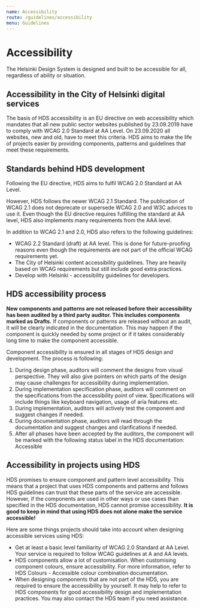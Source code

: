 ```yaml
---
name: Accessibility
route: /guidelines/accessibility
menu: Guidelines
---
```




# Accessibility

<LargeParagraph>The Helsinki Design System is designed and built to be accessible for all, regardless of ability or situation.</LargeParagraph>


## Accessibility in the City of Helsinki digital services
<p>The basis of HDS accessibility is <Link href="https://eur-lex.europa.eu/eli/dir/2016/2102/oj" external>an EU directive on web accessibility</Link> which mandates that all new public sector websites published by 23.09.2019 have to comply with <Link href="https://www.w3.org/TR/WCAG20/" external>WCAG 2.0 Standard at AA Level</Link>. On 23.09.2020 all websites, new and old, have to meet this criteria. HDS aims to make the life of projects easier by providing components, patterns and guidelines that meet these requirements.</p>

## Standards behind HDS development

<p>Following the EU directive, HDS aims to fulfil <Link href="https://www.w3.org/TR/WCAG20/" external>WCAG 2.0 Standard at AA Level</Link>.</p>

<p>However, HDS follows the newer <Link href="https://www.w3.org/TR/WCAG21/" external>WCAG 2.1 Standard</Link>. The publication of WCAG 2.1 does not deprecate or supersede WCAG 2.0 and W3C advices to use it. Even though the EU directive requires fulfilling the standard at AA level, HDS also implements many requirements from the AAA level.</p>

In addition to WCAG 2.1 and 2.0, HDS also refers to the following guidelines:
- <Link href="https://www.w3.org/TR/WCAG22/" external>WCAG 2.2 Standard (draft) at AA level</Link>. This is done for future-proofing reasons even though the requirements are not part of the official WCAG requirements yet.
- <Link href="https://www.hel.fi/static/liitteet/kanslia/TPR/opas_saavutettavaan_sisaltoon_EN.pdf" external>The City of Helsinki content accessibility guidelines</Link>. They are heavily based on WCAG requirements but still include good extra practices.
- <Link href="https://dev.hel.fi/accessibility" external>Develop with Helsinki - accessibility guidelines for developers</Link>.

## HDS accessibility process
**New components and patterns are not released before their accessibility has been audited by a third party auditor. This includes components marked as Drafts.** If components or patterns are released without an audit, it will be clearly indicated in the documentation. This may happen if the component is quickly needed by some project or if it takes considerably long time to make the component accessible.

Component accessibility is ensured in all stages of HDS design and development. The process is following:
1. During design phase, auditors will comment the designs from visual perspective. They will also give pointers on which parts of the design may cause challenges for accessibility during implementation.
2. During implementation specification phase, auditors will comment on the specifications from the accessibility point of view. Specifications will include things like keyboard navigation, usage of aria features etc.
3. During implementation, auditors will actively test the component and suggest changes if needed.
4. During documentation phase, auditors will read through the documentation and suggest changes and clarifications if needed.
5. After all phases have been accepted by the auditors, the component will be marked with the following status label in the HDS documentation: <StatusLabel type="success">Accessible</StatusLabel> 

## Accessibility in projects using HDS
HDS promises to ensure component and pattern level accessibility. This means that a project that uses HDS components and patterns and follows HDS guidelines can trust that these parts of the service are accessible. However, if the components are used in other ways or use cases than specified in the HDS documentation, HDS cannot promise accessibility. **It is good to keep in mind that using HDS does not alone make the service accessible!**

Here are some things projects should take into account when designing accessible services using HDS:
- Get at least a basic level familiarity of <Link href="https://www.w3.org/TR/WCAG20/" external>WCAG 2.0 Standard at AA Level</Link>. Your service is required to follow WCAG guidelines at A and AA levels.
- HDS components allow a lot of customisation. When customising component colours, ensure accessibility. For more information, refer to <Link href="/design-tokens/colour#accessible-colour-combinations">HDS Colours - Accessible colour combination documentation</Link>.
- When designing components that are not part of the HDS, you are required to ensure the accessibility by yourself. It may help to refer to HDS components for good accessibility design and implementation practices. You may also contact the HDS team if you need assistance.
